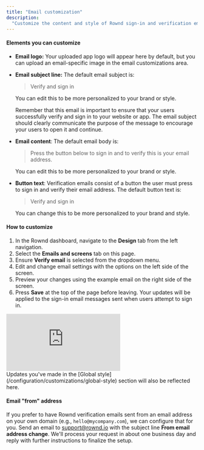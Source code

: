 ```yaml
---
title: "Email customization"
description:
  "Customize the content and style of Rownd sign-in and verification emails"
---
```


#### Elements you can customize

- **Email logo:** Your uploaded app logo will appear here by default, but you
  can upload an email-specific image in the email customizations area.

- **Email subject line:** The default email subject is:
  > Verify and sign in
  
  You can edit this to be more personalized to your brand or style.

  <Info>
  Remember that this email is important to ensure that your users
    successfully verify and sign in to your website or app. The email subject
    should clearly communicate the purpose of the message to encourage your
    users to open it and continue.
  </Info>

- **Email content**: The default email body is:
  > Press the button below to sign
  in and to verify this is your email address.
  
  You can edit this to be more personalized to your brand or style.

- **Button text**: Verification emails consist of a button the user must press
  to sign in and verify their email address. The default button text is:
  > Verify and sign in
  
  You can change this to be more personalized to your brand and style.

#### How to customize

1. In the Rownd dashboard, navigate to the **Design** tab from the left navigation.
2. Select the **Emails and screens** tab on this page.
3. Ensure **Verify email** is selected from the dropdown menu.
4. Edit and change email settings with the options on the left side of the screen.
5. Preview your changes using the example email on the right side of the screen.
6. Press **Save** at the top of the page before leaving. Your updates will be applied to the sign-in email messages sent when users attempt to sign in.

<div style={{position: "relative", paddingBottom: "67.9245283018868%", height: 0}}><iframe src="https://www.loom.com/embed/bd5d3f2eabe44e97a8d4952ed0c86488" frameborder="0" webkitallowfullscreen mozallowfullscreen allowfullscreen style={{
    "height": "100%",
    "left": "0px",
    "position": "absolute",
    "top": "0px",
    "width": "100%"
}}></iframe></div>

<Info>
Updates you've made in the [Global style](/configuration/customizations/global-style) section will also be reflected here.
</Info>

#### Email "from" address

If you prefer to have Rownd verification emails sent from an email address on your own domain (e.g., `hello@mycompany.com`), we can configure that for you. Send an email to [support@rownd.io](mailto:support@rownd.io?subject=From%20email%20address%20change) with the subject line **From email address change**. We'll process your request in about one business day and reply with further instructions to finalize the setup.
